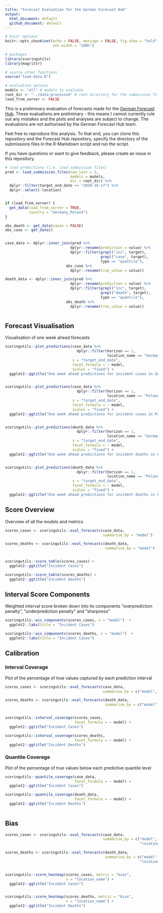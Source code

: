 ```yaml
---
title: "Forecast Evaluation for the German Forecast Hub"
output: 
  html_document: default
  github_document: default
---
```


  
```r
# knitr options
knitr::opts_chunk$set(echo = FALSE, message = FALSE, fig.show = "hold", 
                      out.width = "100%")

# packages
library(scoringutils)
library(magrittr)

# source other functions
source("load-data.R")

# evaluation options
models <- "all" # models to evaluate
root_dir <- "../data-processed" # root directory for the submission files
load_from_server <- FALSE

```

This is a preliminary evaluation of forecasts made for the [German Forecast Hub](https://github.com/KITmetricslab/covid19-forecast-hub-de). These evaluations are preliminary - this means I cannot currently rule out any mistakes and the plots and analyses are subject to change. The evaluations are not authorised by the German Forecast Hub team. 

Feel free to reproduce this analysis. To that end, you can clone this repository and the Forecast Hub repository, specify the directory of the submissions files in the R-Markdown script and run the script. 

If you have questions or want to give feedback, please create an issue in this repository. 

```r

# load predictions (i.e. load submission files)
pred <- load_submission_files(num_last = 2,
                              models = models,
                              dir = root_dir) %>%
  dplyr::filter(target_end_date >= "2020-10-17") %>%
  dplyr::select(-location)


if (load_from_server) {
  get_data(load_from_server = TRUE, 
           country = "Germany_Poland")
}

obs_death <- get_data(cases = FALSE)
obs_case <- get_data()


case_data <- dplyr::inner_join(pred %>%
                              dplyr::rename(prediction = value) %>%
                              dplyr::filter(grepl("inc", target),
                                            grepl("case", target),
                                            type == "quantile"),
                            obs_case %>%
                              dplyr::rename(true_value = value))

death_data <- dplyr::inner_join(pred %>%
                              dplyr::rename(prediction = value) %>%
                              dplyr::filter(grepl("inc", target),
                                            grepl("death", target),
                                            type == "quantile"),
                            obs_death %>%
                              dplyr::rename(true_value = value))



```


## Forecast Visualisation

Visualisation of one week ahead forecasts

``` r
scoringutils::plot_predictions(case_data %>%
                                 dplyr::filter(horizon == 1, 
                                               location_name == "Germany"),
                               x = "target_end_date", 
                               facet_formula = ~ model, 
                               scales = "fixed") + 
  ggplot2::ggtitle("One week ahead predictions for incident cases in Germany")


scoringutils::plot_predictions(case_data %>%
                                 dplyr::filter(horizon == 1, 
                                               location_name == "Poland"),
                               x = "target_end_date", 
                               facet_formula = ~ model, 
                               scales = "fixed") + 
  ggplot2::ggtitle("One week ahead predictions for incident cases in Poland")


scoringutils::plot_predictions(death_data %>%
                                 dplyr::filter(horizon == 1, 
                                               location_name == "Germany"),
                               x = "target_end_date", 
                               facet_formula = ~ model, 
                               scales = "fixed") + 
  ggplot2::ggtitle("One week ahead predictions for incident deaths in Germany")


scoringutils::plot_predictions(death_data %>%
                                 dplyr::filter(horizon == 1, 
                                               location_name == "Poland"),
                               x = "target_end_date", 
                               facet_formula = ~ model, 
                               scales = "fixed") + 
  ggplot2::ggtitle("One week ahead predictions for incident deaths in Poland")

```



## Score Overview

Overview of all the models and metrics

``` r
scores_cases <- scoringutils::eval_forecasts(case_data,
                                             summarise_by = "model")

scores_deaths <- scoringutils::eval_forecasts(death_data,
                                              summarise_by = "model")


scoringutils::score_table(scores_cases) + 
  ggplot2::ggtitle("Incident Cases")

scoringutils::score_table(scores_deaths) +
  ggplot2::ggtitle("Incident Deaths")


```

## Interval Score Components

Weighted interval score broken down into its components "overprediction penalty", 
"underprediction penalty" and "sharpness"

``` r
scoringutils::wis_components(scores_cases, x = "model")  +
  ggplot2::labs(title = "Incident Cases")

scoringutils::wis_components(scores_deaths, x = "model")  +
  ggplot2::labs(title = "Incident Cases")
```


## Calibration

### Interval Coverage
Plot of the percentage of true values captured by each prediction interval

``` r
scores_cases <- scoringutils::eval_forecasts(case_data,
                                             summarise_by = c("model", "range"))

scores_deaths <- scoringutils::eval_forecasts(death_data,
                                              summarise_by = c("model", "range"))


scoringutils::interval_coverage(scores_cases, 
                                facet_formula = ~ model) + 
  ggplot2::ggtitle("Incident Cases")

scoringutils::interval_coverage(scores_deaths, 
                                facet_formula = ~ model) +
  ggplot2::ggtitle("Incident Deaths")


```



### Quantile Coverage
Plot of the percentage of true values below each predictive quantile level

``` r

scoringutils::quantile_coverage(case_data, 
                                facet_formula = ~ model) +
  ggplot2::ggtitle("Incident Cases")

scoringutils::quantile_coverage(death_data, 
                                facet_formula = ~ model) +
  ggplot2::ggtitle("Incident Deaths")
  
```


## Bias 

``` r

scores_cases <- scoringutils::eval_forecasts(case_data,
                                             summarise_by = c("model", 
                                                              "location_name"))

scores_deaths <- scoringutils::eval_forecasts(death_data,
                                              summarise_by = c("model", 
                                                              "location_name"))


scoringutils::score_heatmap(scores_cases, metric = "bias", 
                            x = "location_name") +
  ggplot2::ggtitle("Incident Cases")


scoringutils::score_heatmap(scores_deaths, metric = "bias", 
                            x = "location_name") +
  ggplot2::ggtitle("Incident Deaths")

```




